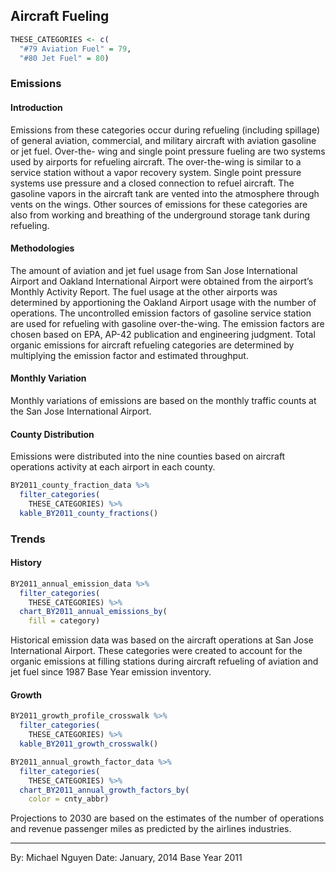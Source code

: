 ## Aircraft Fueling

```r
THESE_CATEGORIES <- c(
  "#79 Aviation Fuel" = 79,
  "#80 Jet Fuel" = 80)
```

### Emissions

#### Introduction {-}

Emissions from these categories occur during refueling (including spillage) of general aviation, commercial, and military aircraft with aviation gasoline or jet fuel. Over-the- wing and single point pressure fueling are two systems used by airports for refueling aircraft. The over-the-wing is similar to a service station without a vapor recovery system. Single point pressure systems use pressure and a closed connection to refuel aircraft. The gasoline vapors in the aircraft tank are vented into the atmosphere through vents on the wings. Other sources of emissions for these categories are also from working and breathing of the underground storage tank during refueling.

#### Methodologies {-}

The amount of aviation and jet fuel usage from San Jose International Airport and Oakland International Airport were obtained from the airport’s Monthly Activity Report. The fuel usage at the other airports was determined by apportioning the Oakland Airport usage with the number of operations. The uncontrolled emission factors of gasoline service station are used for refueling with gasoline over-the-wing. The emission factors are chosen based on EPA, AP-42 publication and engineering judgment. Total organic emissions for aircraft refueling categories are determined by multiplying the emission factor and estimated throughput.

#### Monthly Variation {-}

Monthly variations of emissions are based on the monthly traffic counts at the San Jose International Airport.

#### County Distribution {-}

Emissions were distributed into the nine counties based on aircraft operations activity at each airport in each county.

```r
BY2011_county_fraction_data %>%
  filter_categories(
    THESE_CATEGORIES) %>%
  kable_BY2011_county_fractions()
```

### Trends

#### History {-}

```r
BY2011_annual_emission_data %>%
  filter_categories(
    THESE_CATEGORIES) %>%
  chart_BY2011_annual_emissions_by(
    fill = category) 
```

Historical emission data was based on the aircraft operations at San Jose International Airport. These categories were created to account for the organic emissions at filling stations during aircraft refueling of aviation and jet fuel since 1987 Base Year emission inventory.

#### Growth {-}

```r
BY2011_growth_profile_crosswalk %>%
  filter_categories(
    THESE_CATEGORIES) %>%
  kable_BY2011_growth_crosswalk()
```

```r
BY2011_annual_growth_factor_data %>%
  filter_categories(
    THESE_CATEGORIES) %>%
  chart_BY2011_annual_growth_factors_by(
    color = cnty_abbr) 
```

Projections to 2030 are based on the estimates of the number of operations and revenue passenger miles as predicted by the airlines industries.

***

By: Michael Nguyen 
Date: January, 2014 
Base Year 2011
